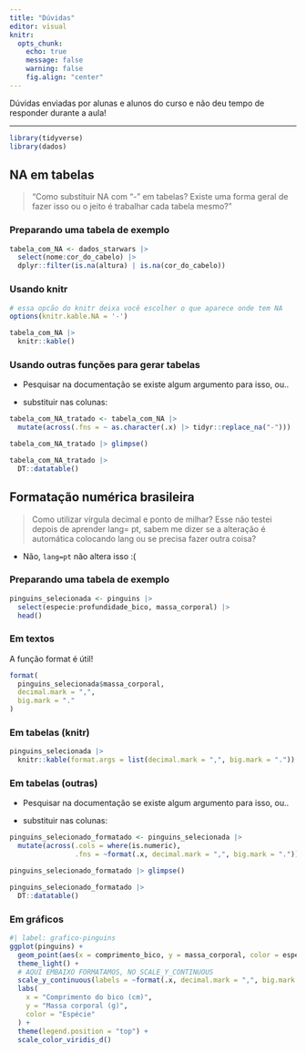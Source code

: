 ```yaml
---
title: "Dúvidas"
editor: visual
knitr:
  opts_chunk: 
    echo: true
    message: false
    warning: false
    fig.align: "center"
---
```


Dúvidas enviadas por alunas e alunos do curso e não deu tempo de responder durante a aula!

---

```r
library(tidyverse)
library(dados)
```


## NA em tabelas

> "Como substituir NA com “-” em tabelas? Existe uma forma geral de fazer isso ou o jeito é trabalhar cada tabela mesmo?"


### Preparando uma tabela de exemplo

```r
tabela_com_NA <- dados_starwars |> 
  select(nome:cor_do_cabelo) |> 
  dplyr::filter(is.na(altura) | is.na(cor_do_cabelo)) 
```

### Usando knitr

```r
# essa opcão do knitr deixa você escolher o que aparece onde tem NA
options(knitr.kable.NA = '-')

tabela_com_NA |> 
  knitr::kable()
```

### Usando outras funções para gerar tabelas

- Pesquisar na documentação se existe algum argumento para isso, ou..

- substituir nas colunas: 

```r
tabela_com_NA_tratado <- tabela_com_NA |>
  mutate(across(.fns = ~ as.character(.x) |> tidyr::replace_na("-")))
```

```r
tabela_com_NA_tratado |> glimpse()
```


```r
tabela_com_NA_tratado |> 
  DT::datatable()
```


## Formatação numérica brasileira

> Como utilizar vírgula decimal e ponto de milhar? Esse não testei depois de aprender lang= pt, sabem me dizer se a alteração é automática colocando lang ou se precisa fazer outra coisa?


- Não, `lang=pt` não altera isso :(


### Preparando uma tabela de exemplo

```r
pinguins_selecionada <- pinguins |> 
  select(especie:profundidade_bico, massa_corporal) |> 
  head()
```

### Em textos

A função format é útil!

```r
format(
  pinguins_selecionada$massa_corporal,
  decimal.mark = ",",
  big.mark = "."
)
```



### Em tabelas (knitr)


```r
pinguins_selecionada |> 
  knitr::kable(format.args = list(decimal.mark = ",", big.mark = "."))
```


### Em tabelas (outras)

- Pesquisar na documentação se existe algum argumento para isso, ou..

- substituir nas colunas: 

```r
pinguins_selecionado_formatado <- pinguins_selecionada |> 
  mutate(across(.cols = where(is.numeric),
                .fns = ~format(.x, decimal.mark = ",", big.mark = ".")))
```

```r
pinguins_selecionado_formatado |> glimpse()
```


```r
pinguins_selecionado_formatado |> 
  DT::datatable()
```


### Em gráficos

```r
#| label: grafico-pinguins
ggplot(pinguins) +
  geom_point(aes(x = comprimento_bico, y = massa_corporal, color = especie)) +
  theme_light() +
  # AQUI EMBAIXO FORMATAMOS, NO SCALE_Y_CONTINUOUS
  scale_y_continuous(labels = ~format(.x, decimal.mark = ",", big.mark = ".")) +
  labs(
    x = "Comprimento do bico (cm)",
    y = "Massa corporal (g)",
    color = "Espécie"
  ) +
  theme(legend.position = "top") +
  scale_color_viridis_d()
  
```

